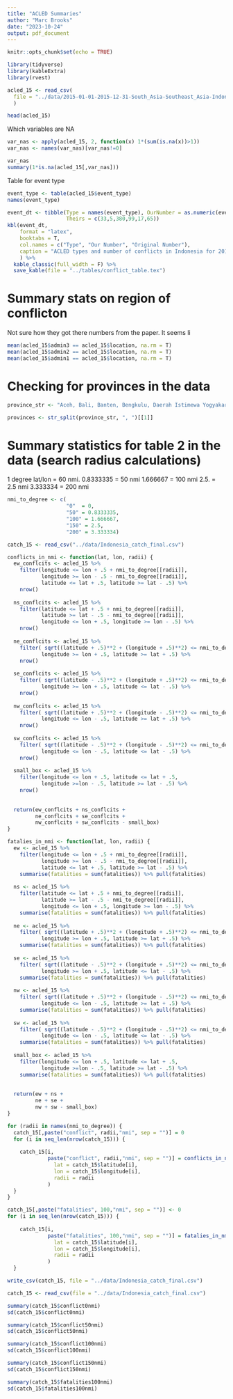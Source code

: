 ```yaml
---
title: "ACLED Summaries"
author: "Marc Brooks"
date: "2023-10-24"
output: pdf_document
---
```


```r
knitr::opts_chunk$set(echo = TRUE)

library(tidyverse)
library(kableExtra)
library(rvest)
```



```r
acled_15 <- read_csv(
  file = "../data/2015-01-01-2015-12-31-South_Asia-Southeast_Asia-Indonesia.csv"
  )
```



```r
head(acled_15)
```


Which variables are NA
```r
var_nas <- apply(acled_15, 2, function(x) 1*(sum(is.na(x))>1))
var_nas <- names(var_nas)[var_nas!=0]

var_nas
summary(1*is.na(acled_15[,var_nas]))
```



Table for event type 
```r
event_type <- table(acled_15$event_type)
names(event_type)

event_dt <- tibble(Type = names(event_type), OurNumber = as.numeric(event_type),
                   Theirs = c(33,5,380,99,17,65))
kbl(event_dt, 
    format = "latex", 
    booktabs = T,
    col.names = c("Type", "Our Number", "Original Number"),
    caption = "ACLED types and number of conflicts in Indonesia for 2015."
    ) %>%
  kable_classic(full_width = F) %>% 
  save_kable(file = "../tables/conflict_table.tex")
```



# Summary stats on region of conflicton
Not sure how they got there numbers from the paper. It seems li   
```r
mean(acled_15$admin3 == acled_15$location, na.rm = T)
mean(acled_15$admin2 == acled_15$location, na.rm = T)
mean(acled_15$admin1 == acled_15$location, na.rm = T)

```


# Checking for provinces in the data

```r
province_str <- "Aceh, Bali, Banten, Bengkulu, Daerah Istimewa Yogyakarta, Dki Jakarta, Gorontalo, Jambi, Jawa Barat, Jawa Tengah, Jawa Timur, Kalimantan Barat, Kalimantan Selatan, Kalimantan Tengah, Kalimantan Timur, Kalimantan Utara, Kepulauan Bangka Belitung, Kepulauan Riau, Lampung, Maluku, Maluku Utara, Nusa Tenggara Barat, Nusa Tenggara Timur, Papua, Papua Barat, Riau, Sulawesi Barat, Sulawesi Selatan, Sulawesi Tengah, Sulawesi Tenggara, Sulawesi Utara, Sumatera Barat, Sumatera Selatan, Sumatera Utara"

provinces <- str_split(province_str, ", ")[[1]]
```



# Summary statistics for table 2 in the data (search radius calculations)

1 degree lat/lon = 60 nmi.
0.8333335 = 50 nmi
1.666667  = 100 nmi
2.5.      = 2.5 nmi
3.333334  = 200 nmi


```r
nmi_to_degree <- c(
                   "0"  = 0,
                   "50" = 0.8333335, 
                   "100" = 1.666667,
                   "150" = 2.5,
                   "200" = 3.333334)
```


```r
catch_15 <- read_csv("../data/Indonesia_catch_final.csv")
```




```r
conflicts_in_nmi <- function(lat, lon, radii) {
  ew_conflcits <- acled_15 %>% 
    filter(longitude <= lon + .5 + nmi_to_degree[[radii]], 
           longitude >= lon - .5 - nmi_to_degree[[radii]],
           latitude <= lat + .5, latitude >= lat - .5) %>% 
    nrow()
  
  ns_conflcits <- acled_15 %>% 
    filter(latitude <= lat + .5 + nmi_to_degree[[radii]], 
           latitude >= lat - .5 - nmi_to_degree[[radii]],
           longitude <= lon + .5, longitude >= lon - .5) %>% 
    nrow()
  
  ne_conflcits <- acled_15 %>% 
    filter( sqrt((latitude + .5)**2 + (longitude + .5)**2) <= nmi_to_degree[[radii]],
           longitude >= lon + .5, latitude >= lat + .5) %>% 
    nrow()
  
  se_conflcits <- acled_15 %>% 
    filter( sqrt((latitude - .5)**2 + (longitude + .5)**2) <= nmi_to_degree[[radii]],
           longitude >= lon + .5, latitude <= lat - .5) %>% 
    nrow()
  
  nw_conflcits <- acled_15 %>% 
    filter( sqrt((latitude + .5)**2 + (longitude - .5)**2) <= nmi_to_degree[[radii]],
           longitude <= lon - .5, latitude >= lat + .5) %>% 
    nrow()
  
  sw_conflcits <- acled_15 %>% 
    filter( sqrt((latitude - .5)**2 + (longitude - .5)**2) <= nmi_to_degree[[radii]],
           longitude <= lon - .5, latitude <= lat - .5) %>% 
    nrow()
  
  small_box <- acled_15 %>% 
    filter(longitude <= lon + .5, latitude <= lat + .5,
           longitude >=lon - .5, latitude >= lat - .5) %>% 
    nrow()
  
  
  return(ew_conflcits + ns_conflcits + 
         ne_conflcits + se_conflcits + 
         nw_conflcits + sw_conflcits - small_box)
}
```


```r
fatalies_in_nmi <- function(lat, lon, radii) {
  ew <- acled_15 %>% 
    filter(longitude <= lon + .5 + nmi_to_degree[[radii]], 
           longitude >= lon - .5 - nmi_to_degree[[radii]],
           latitude <= lat + .5, latitude >= lat - .5) %>% 
    summarise(fatalities = sum(fatalities)) %>% pull(fatalities)
  
  ns <- acled_15 %>% 
    filter(latitude <= lat + .5 + nmi_to_degree[[radii]], 
           latitude >= lat - .5 - nmi_to_degree[[radii]],
           longitude <= lon + .5, longitude >= lon - .5) %>% 
    summarise(fatalities = sum(fatalities)) %>% pull(fatalities)
  
  ne <- acled_15 %>% 
    filter( sqrt((latitude + .5)**2 + (longitude + .5)**2) <= nmi_to_degree[[radii]],
           longitude >= lon + .5, latitude >= lat + .5) %>% 
    summarise(fatalities = sum(fatalities)) %>% pull(fatalities)
  
  se <- acled_15 %>% 
    filter( sqrt((latitude - .5)**2 + (longitude + .5)**2) <= nmi_to_degree[[radii]],
           longitude >= lon + .5, latitude <= lat - .5) %>% 
    summarise(fatalities = sum(fatalities)) %>% pull(fatalities)
  
  nw <- acled_15 %>% 
    filter( sqrt((latitude + .5)**2 + (longitude - .5)**2) <= nmi_to_degree[[radii]],
           longitude <= lon - .5, latitude >= lat + .5) %>% 
    summarise(fatalities = sum(fatalities)) %>% pull(fatalities)
  
  sw <- acled_15 %>% 
    filter( sqrt((latitude - .5)**2 + (longitude - .5)**2) <= nmi_to_degree[[radii]],
           longitude <= lon - .5, latitude <= lat - .5) %>% 
    summarise(fatalities = sum(fatalities)) %>% pull(fatalities)
  
  small_box <- acled_15 %>% 
    filter(longitude <= lon + .5, latitude <= lat + .5,
           longitude >=lon - .5, latitude >= lat - .5) %>% 
    summarise(fatalities = sum(fatalities)) %>% pull(fatalities)
  
  
  return(ew + ns + 
         ne + se + 
         nw + sw - small_box)
}
```


```r
for (radii in names(nmi_to_degree)) {
  catch_15[,paste("conflict", radii,"nmi", sep = "")] = 0
  for (i in seq_len(nrow(catch_15))) {
    
    catch_15[i,  
             paste("conflict", radii,"nmi", sep = "")] = conflicts_in_nmi(
               lat = catch_15$latitude[i],
               lon = catch_15$longitude[i], 
               radii = radii
             )
  }
}
```


```r
catch_15[,paste("fatalities", 100,"nmi", sep = "")] <- 0
for (i in seq_len(nrow(catch_15))) {
    
    catch_15[i,  
             paste("fatalities", 100,"nmi", sep = "")] = fatalies_in_nmi(
               lat = catch_15$latitude[i],
               lon = catch_15$longitude[i], 
               radii = radii
             )
  }
```




```r
write_csv(catch_15, file = "../data/Indonesia_catch_final.csv")
```

```r
catch_15 <- read_csv(file = "../data/Indonesia_catch_final.csv")
```


```r
summary(catch_15$conflict0nmi)
sd(catch_15$conflict0nmi)
```


```r
summary(catch_15$conflict50nmi)
sd(catch_15$conflict50nmi)
```


```r
summary(catch_15$conflict100nmi)
sd(catch_15$conflict100nmi)
```


```r
summary(catch_15$conflict150nmi)
sd(catch_15$conflict150nmi)
```

```r
summary(catch_15$fatalities100nmi)
sd(catch_15$fatalities100nmi)
```


